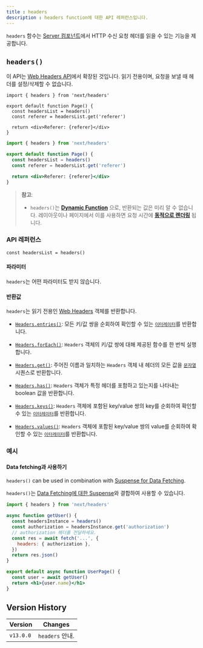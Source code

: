 ```yaml
---
title : headers
description : headers function에 대한 API 레퍼런스입니다.
---
```


`headers` 함수는 [Server 컴포넌트](/docs/getting-started/react-essentials)에서 HTTP 수신 요청 헤더를 읽을 수 있는 기능을 제공합니다.
## `headers()`

이 API는 [Web Headers API](https://developer.mozilla.org/en-US/docs/Web/API/Headers)에서 확장된 것입니다. 읽기 전용이며, 요청을 보낼 때 헤더를 설정/삭제할 수 없습니다.

```tsx filename="app/page.tsx" switcher
import { headers } from 'next/headers'

export default function Page() {
  const headersList = headers()
  const referer = headersList.get('referer')

  return <div>Referer: {referer}</div>
}
```

```jsx filename="app/page.js" switcher
import { headers } from 'next/headers'

export default function Page() {
  const headersList = headers()
  const referer = headersList.get('referer')

  return <div>Referer: {referer}</div>
}
```

> **참고**:
>
> - `headers()`는 **[Dynamic Function](/docs/app/building-your-application/rendering/static-and-dynamic-rendering#dynamic-functions)** 으로, 반환되는 값은 미리 알 수 없습니다. 레이아웃이나 페이지에서 이를 사용하면 요청 시간에 **[동적으로 렌더링](/docs/app/building-your-application/rendering/static-and-dynamic-rendering#dynamic-rendering)** 됩니다.


### API 레퍼런스

```tsx
const headersList = headers()
```

#### 파라미터

`headers`는 어떤 파라미터도 받지 않습니다.

#### 반환값

`headers`는 읽기 전용인 [Web Headers](https://developer.mozilla.org/en-US/docs/Web/API/Headers) 객체를 반환합니다.

- [`Headers.entries()`](https://developer.mozilla.org/en-US/docs/Web/API/Headers/entries): 모든 키/값 쌍을 순회하여 확인할 수 있는 [`이터레이터`](https://developer.mozilla.org/ko/docs/Web/JavaScript/Reference/Iteration_protocols)를 반환합니다.
- [`Headers.forEach()`](https://developer.mozilla.org/en-US/docs/Web/API/Headers/forEach): `Headers` 객체의 키/값 쌍에 대해 제공된 함수를 한 번씩 실행합니다.
- [`Headers.get()`](https://developer.mozilla.org/en-US/docs/Web/API/Headers/get): 주어진 이름과 일치하는 `Headers` 객체 내 헤더의 모든 값을 [`문자열`](https://developer.mozilla.org/en-US/docs/Web/JavaScript/Reference/Global_Objects/String) 시퀀스로 반환합니다.

- [`Headers.has()`](https://developer.mozilla.org/en-US/docs/Web/API/Headers/has): `Headers` 객체가 특정 헤더를 포함하고 있는지를 나타내는 boolean 값을 반환합니다.
- [`Headers.keys()`](https://developer.mozilla.org/en-US/docs/Web/API/Headers/keys): `Headers` 객체에 포함된 key/value 쌍의 key를 순회하여 확인할 수 있는 [`이터레이터`](https://developer.mozilla.org/ko/docs/Web/JavaScript/Reference/Iteration_protocols)를 반환합니다.
- [`Headers.values()`](https://developer.mozilla.org/en-US/docs/Web/API/Headers/values): `Headers` 객체에 포함된 key/value 쌍의 value를 순회하여 확인할 수 있는 [`이터레이터`](https://developer.mozilla.org/ko/docs/Web/JavaScript/Reference/Iteration_protocols)를 반환합니다.

### 예시
#### Data fetching과 사용하기

`headers()` can be used in combination with [Suspense for Data Fetching](/docs/app/building-your-application/data-fetching/fetching).

`headers()`는 [Data Fetching에 대한 Suspense](/docs/app/building-your-application/data-fetching/fetching)와 결합하여 사용할 수 있습니다.

```jsx filename="app/page.js"
import { headers } from 'next/headers'

async function getUser() {
  const headersInstance = headers()
  const authorization = headersInstance.get('authorization')
  // authorization 헤더를 전달하세요.
  const res = await fetch('...', {
    headers: { authorization },
  })
  return res.json()
}

export default async function UserPage() {
  const user = await getUser()
  return <h1>{user.name}</h1>
}
```

## Version History

| Version   | Changes               |
| --------- | --------------------- |
| `v13.0.0` | `headers` 안내. |